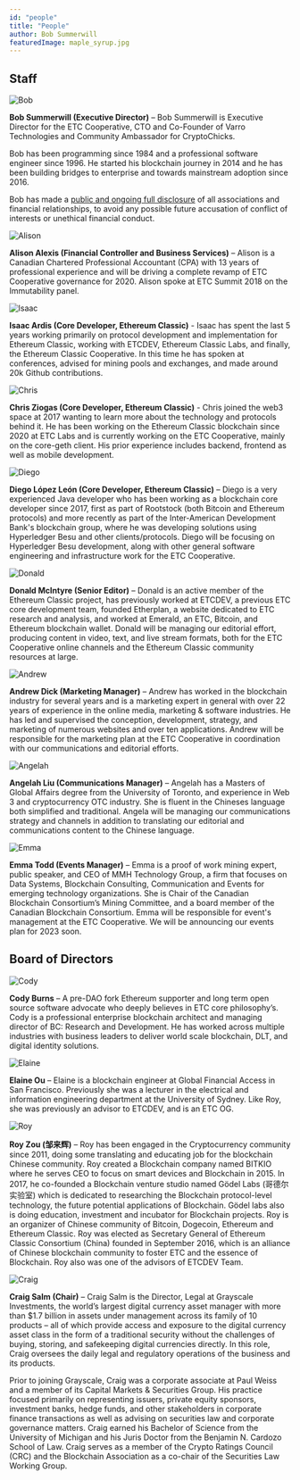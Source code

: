 ```yaml
---
id: "people"
title: "People"
author: Bob Summerwill
featuredImage: maple_syrup.jpg
---
```


## Staff

![Bob](/bob-summerwill-bw.png)

**Bob Summerwill (Executive Director)** – Bob Summerwill is Executive Director for the
ETC Cooperative, CTO and Co-Founder of
Varro Technologies and Community Ambassador for CryptoChicks.

Bob has been programming since 1984 and a professional software engineer since 1996.  He
started his blockchain journey in 2014 and he has been building bridges to enterprise and
towards mainstream adoption since 2016.

Bob has made a [public and ongoing full disclosure](https://bobsummerwill.com/conflict-of-interests-statement/) of all associations and financial
relationships, to avoid any possible future accusation of conflict of interests or
unethical financial conduct.

![Alison](/alison.jpeg)

**Alison Alexis (Financial Controller and Business Services)** – Alison is a Canadian
Chartered Professional Accountant (CPA) with 13 years of professional experience and
will be driving a complete revamp of ETC Cooperative governance for 2020.
Alison spoke at ETC Summit 2018 on the Immutability panel.

![Isaac](/Isaac-profile-pic.png)

**Isaac Ardis  (Core Developer, Ethereum Classic)** - Isaac has spent the last 5 years working primarily on protocol development and implementation for Ethereum Classic,
working with ETCDEV, Ethereum Classic Labs, and finally, the Ethereum Classic Cooperative. In this time he has spoken at conferences, advised for mining pools and exchanges, and made around 20k Github contributions.

![Chris](/Chris-profile-pic.jpeg)

**Chris Ziogas (Core Developer, Ethereum Classic)** - Chris joined the web3 space at 2017 wanting to learn more about the technology and protocols behind it. He has been working on the Ethereum Classic blockchain since 2020 at ETC Labs and is currently working on the ETC Cooperative, mainly on the core-geth client. His prior experience includes backend, frontend as well as mobile development.

![Diego](/Diego-profile-pic.png)

**Diego López León (Core Developer, Ethereum Classic)** – Diego is a very experienced Java developer who has been working as a blockchain core developer since 2017, first as part of Rootstock (both Bitcoin and Ethereum protocols) and more recently as part of the Inter-American Development Bank's blockchain group, where he was developing solutions using Hyperledger Besu and other clients/protocols. Diego will be focusing on Hyperledger Besu development, along with other general software engineering and infrastructure work for the ETC Cooperative.

![Donald](/Donald-profile-pic.JPG)

**Donald McIntyre (Senior Editor)** – Donald is an active member of the Ethereum Classic project, has previously worked at ETCDEV, a previous ETC core development team, founded Etherplan, a website dedicated to ETC research and analysis, and worked at Emerald, an ETC, Bitcoin, and Ethereum blockchain wallet. Donald will be managing our editorial effort, producing content in video, text, and live stream formats, both for the ETC Cooperative online channels and the Ethereum Classic community resources at large.

![Andrew](/Andrew-profile-pic.jpeg)

**Andrew Dick (Marketing Manager)** – Andrew has worked in the blockchain industry for several years and is a marketing expert in general with over 22 years of experience in the online media, marketing & software industries. He has led and supervised the conception, development, strategy, and marketing of numerous websites and over ten applications. Andrew will be responsible for the marketing plan at the ETC Cooperative in coordination with our communications and editorial efforts.

![Angelah](/Angelah-profile-pic.jpeg)

**Angelah Liu (Communications Manager)** – Angelah has a Masters of Global Affairs degree from the University of Toronto, and experience in Web 3 and cryptocurrency OTC industry. She is fluent in the Chineses language both simplified and traditional. Angela will be managing our communications strategy and channels in addition to translating our editorial and communications content to the Chinese language.

![Emma](/Emma-profile-pic.jpeg)

**Emma Todd (Events Manager)** – Emma is a proof of work mining expert, public speaker, and CEO of MMH Technology Group, a firm that focuses on Data Systems, Blockchain Consulting, Communication and Events for emerging technology organizations. She is Chair of the Canadian Blockchain Consortium’s Mining Committee, and a board member of the Canadian Blockchain Consortium. Emma will be responsible for event's management at the ETC Cooperative. We will be announcing our events plan for 2023 soon.

## Board of Directors

![Cody](/cody-burns.png)

**Cody Burns** – A pre-DAO fork Ethereum supporter and long term open source software
advocate who deeply believes in ETC core philosophy’s. Cody is a professional enterprise
blockchain architect and managing director of BC: Research and Development. He has worked
across multiple industries with business leaders to deliver world scale blockchain,
DLT, and digital identity solutions.

![Elaine](/Elaine-Ou-BW.png)

**Elaine Ou** – Elaine is a blockchain engineer at Global Financial Access in San
Francisco. Previously she was a lecturer in the electrical and information engineering
department at the University of Sydney.  Like Roy, she was previously an advisor to
ETCDEV, and is an ETC OG.

![Roy](/roy-bw.jpg)

**Roy Zou (邹来辉)** – Roy has been engaged in the Cryptocurrency community since 2011, doing some
translating and educating job for the blockchain Chinese community. Roy created a
Blockchain company named BITKIO where he serves CEO to focus on smart devices and
Blockchain in 2015. In 2017, he co-founded a Blockchain venture studio named
Gödel Labs (哥德尔实验室) which is dedicated to researching the Blockchain
protocol-level technology, the future potential applications of Blockchain.
Gödel labs also is doing education, investment and incubator for Blockchain
projects. Roy is an organizer of Chinese community of Bitcoin, Dogecoin,
Ethereum and Ethereum Classic. Roy was elected as Secretary General of
Ethereum Classic Consortium (China) founded in September 2016, which is an
alliance of Chinese blockchain community to foster ETC and the essence of
Blockchain. Roy also was one of the advisors of ETCDEV Team.

![Craig](/craig-bw.png)

**Craig Salm (Chair)** – Craig Salm is the Director, Legal at Grayscale Investments, the
world’s largest digital currency asset manager with more than $1.7 billion in assets
under management across its family of 10 products – all of which provide access and
exposure to the digital currency asset class in the form of a traditional security
without the challenges of buying, storing, and safekeeping digital currencies directly.
In this role, Craig oversees the daily legal and regulatory operations of the business
and its products.

Prior to joining Grayscale, Craig was a corporate associate at Paul Weiss and a member
of its Capital Markets & Securities Group. His practice focused primarily on
representing issuers, private equity sponsors, investment banks, hedge funds, and
other stakeholders in corporate finance transactions as well as advising on securities
law and corporate governance matters. Craig earned his Bachelor of Science from the
University of Michigan and his Juris Doctor from the Benjamin N. Cardozo School of
Law. Craig serves as a member of the Crypto Ratings Council (CRC) and the Blockchain
Association as a co-chair of the Securities Law Working Group.
